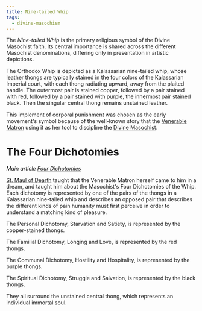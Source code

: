 ```yaml
---
title: Nine-tailed Whip
tags:
  - divine-masochism
---
```


The *Nine-tailed Whip* is the primary religious symbol of the Divine Masochist
faith. Its central importance is shared across the different Masochist
denominations, differing only in presentation in artistic depictions.

The Orthodox Whip is depicted as a Kalassarian nine-tailed whip, whose leather
thongs are typically stained in the four colors of the Kalassarian Imperial
court, with each thong radiating upward, away from the plaited handle. The
outermost pair is stained copper, followed by a pair stained with red, followed
by a pair stained with purple, the innermost pair stained black. Then the
singular central thong remains unstained leather.

This implement of corporal punishment was chosen as the early movement's symbol
because of the well-known story that the
[Venerable Matron](/world/characters/venerable-matron/) using it as her tool
to discipline the [Divine Masochist](/world/characters/divine-masochist/).

# The Four Dichotomies

*Main article [Four Dichotomies](/world/religions/divine-masochism/orthodox/doctrine/four-dichotomies)*

[St. Maul of Dearth](/world/characters/st-maul-of-dearth/) taught that the
Venerable Matron herself came to him in a dream, and taught him about the
Masochist's Four Dichotomies of the Whip. Each dichotomy is represented by one
of the pairs of the thongs in a Kalassarian nine-tailed whip and describes an
opposed pair that describes the different kinds of pain humanity must first
perceive in order to understand a matching kind of pleasure.

The Personal Dichotomy, Starvation and Satiety, is represented by the
copper-stained thongs.

The Familial Dichotomy, Longing and Love, is represented by the red thongs.

The Communal Dichotomy, Hostility and Hospitality, is represented by the purple
thongs.

The Spiritual Dichotomy, Struggle and Salvation, is represented by the black
thongs.

They all surround the unstained central thong, which represents an individual
immortal soul.
